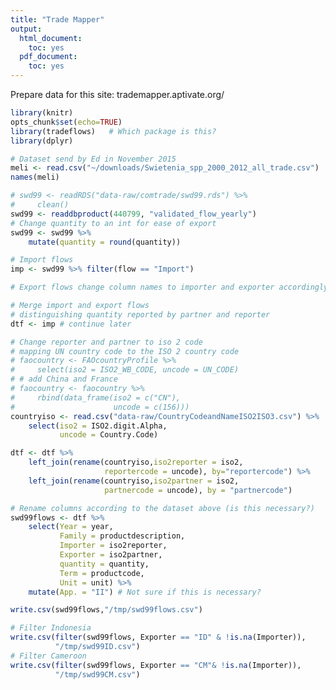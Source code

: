```yaml
---
title: "Trade Mapper"
output:
  html_document:
    toc: yes
  pdf_document:
    toc: yes
---
```


Prepare data for this site: trademapper.aptivate.org/


```r
library(knitr)
opts_chunk$set(echo=TRUE)
library(tradeflows)   # Which package is this?
library(dplyr)
``` 

```r
# Dataset send by Ed in November 2015
meli <- read.csv("~/downloads/Swietenia_spp_2000_2012_all_trade.csv")
names(meli)

```


```r
# swd99 <- readRDS("data-raw/comtrade/swd99.rds") %>%
#     clean()
swd99 <- readdbproduct(440799, "validated_flow_yearly")
# Change quantity to an int for ease of export
swd99 <- swd99 %>%
    mutate(quantity = round(quantity))

# Import flows
imp <- swd99 %>% filter(flow == "Import")

# Export flows change column names to importer and exporter accordingly

# Merge import and export flows 
# distinguishing quantity reported by partner and reporter
dtf <- imp # continue later

# Change reporter and partner to iso 2 code
# mapping UN country code to the ISO 2 country code
# faocountry <- FAOcountryProfile %>%
#     select(iso2 = ISO2_WB_CODE, uncode = UN_CODE) 
# # add China and France
# faocountry <- faocountry %>% 
#     rbind(data_frame(iso2 = c("CN"), 
#                      uncode = c(156)))
countryiso <- read.csv("data-raw/CountryCodeandNameISO2ISO3.csv") %>%
    select(iso2 = ISO2.digit.Alpha,
           uncode = Country.Code)

dtf <- dtf %>%
    left_join(rename(countryiso,iso2reporter = iso2,
                     reportercode = uncode), by="reportercode") %>%
    left_join(rename(countryiso,iso2partner = iso2,
                     partnercode = uncode), by = "partnercode")

# Rename columns according to the dataset above (is this necessary?)
swd99flows <- dtf %>% 
    select(Year = year,
           Family = productdescription,
           Importer = iso2reporter,
           Exporter = iso2partner,
           quantity = quantity,
           Term = productcode,
           Unit = unit) %>%
    mutate(App. = "II") # Not sure if this is necessary?

write.csv(swd99flows,"/tmp/swd99flows.csv")

# Filter Indonesia
write.csv(filter(swd99flows, Exporter == "ID" & !is.na(Importer)), 
          "/tmp/swd99ID.csv")
# Filter Cameroon
write.csv(filter(swd99flows, Exporter == "CM"& !is.na(Importer)), 
          "/tmp/swd99CM.csv")
```
